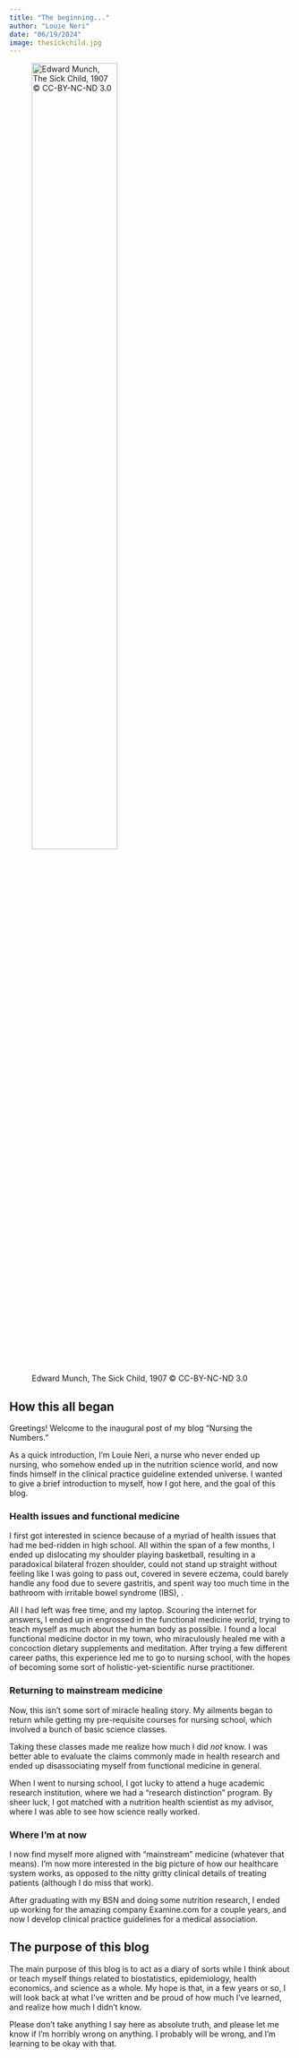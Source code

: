 ```yaml
---
title: "The beginning..."
author: "Louie Neri"
date: "06/19/2024"
image: thesickchild.jpg
---
```


![Edward Munch, The Sick Child, 1907 © CC-BY-NC-ND 3.0](thesickchild.jpg "Edward Munch, The Sick Child, 1907 © CC-BY-NC-ND 3.0"){width="60%"}

## How this all began

Greetings! Welcome to the inaugural post of my blog "Nursing the Numbers."

As a quick introduction, I'm Louie Neri, a nurse who never ended up nursing, who somehow ended up in the nutrition science world, and now finds himself in the clinical practice guideline extended universe. I wanted to give a brief introduction to myself, how I got here, and the goal of this blog.

### Health issues and functional medicine

I first got interested in science because of a myriad of health issues that had me bed-ridden in high school. All within the span of a few months, I ended up dislocating my shoulder playing basketball, resulting in a paradoxical bilateral frozen shoulder, could not stand up straight without feeling like I was going to pass out, covered in severe eczema, could barely handle any food due to severe gastritis, and spent way too much time in the bathroom with irritable bowel syndrome (IBS), .

All I had left was free time, and my laptop. Scouring the internet for answers, I ended up in engrossed in the functional medicine world, trying to teach myself as much about the human body as possible. I found a local functional medicine doctor in my town, who miraculously healed me with a concoction dietary supplements and meditation. After trying a few different career paths, this experience led me to go to nursing school, with the hopes of becoming some sort of holistic-yet-scientific nurse practitioner.

### Returning to mainstream medicine

Now, this isn't some sort of miracle healing story. My ailments began to return while getting my pre-requisite courses for nursing school, which involved a bunch of basic science classes.

Taking these classes made me realize how much I did *not* know. I was better able to evaluate the claims commonly made in health research and ended up disassociating myself from functional medicine in general.

When I went to nursing school, I got lucky to attend a huge academic research institution, where we had a "research distinction" program. By sheer luck, I got matched with a nutrition health scientist as my advisor, where I was able to see how science really worked.

### Where I'm at now

I now find myself more aligned with "mainstream" medicine (whatever that means). I'm now more interested in the big picture of how our healthcare system works, as opposed to the nitty gritty clinical details of treating patients (although I do miss that work).

After graduating with my BSN and doing some nutrition research, I ended up working for the amazing company Examine.com for a couple years, and now I develop clinical practice guidelines for a medical association.

## The purpose of this blog

The main purpose of this blog is to act as a diary of sorts while I think about or teach myself things related to biostatistics, epidemiology, health economics, and science as a whole. My hope is that, in a few years or so, I will look back at what I've written and be proud of how much I've learned, and realize how much I didn't know.

Please don't take anything I say here as absolute truth, and please let me know if I'm horribly wrong on anything. I probably will be wrong, and I'm learning to be okay with that.
